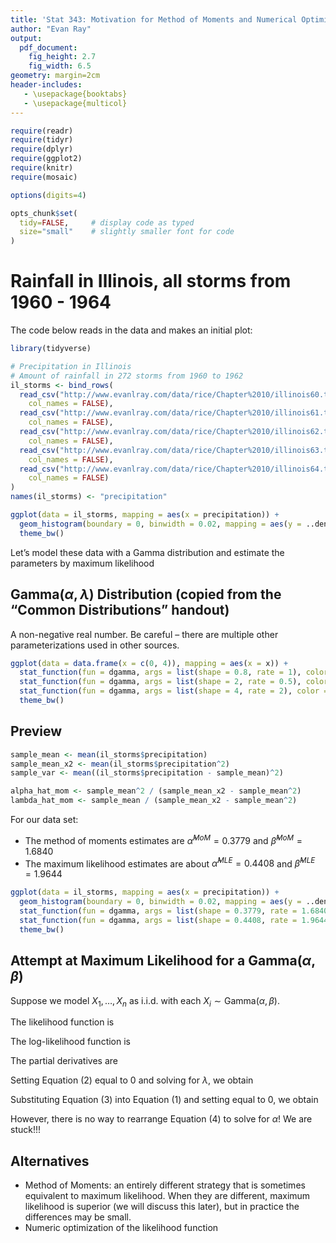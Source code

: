 ```yaml
---
title: 'Stat 343: Motivation for Method of Moments and Numerical Optimization of the Likelihood'
author: "Evan Ray"
output:
  pdf_document:
    fig_height: 2.7
    fig_width: 6.5
geometry: margin=2cm
header-includes:
   - \usepackage{booktabs}
   - \usepackage{multicol}
---
```


```r
require(readr)
require(tidyr)
require(dplyr)
require(ggplot2)
require(knitr)
require(mosaic)

options(digits=4)

opts_chunk$set(
  tidy=FALSE,     # display code as typed
  size="small"    # slightly smaller font for code
)
```

# Rainfall in Illinois, all storms from 1960 - 1964

The code below reads in the data and makes an initial plot:

```r
library(tidyverse)

# Precipitation in Illinois
# Amount of rainfall in 272 storms from 1960 to 1962
il_storms <- bind_rows(
  read_csv("http://www.evanlray.com/data/rice/Chapter%2010/illinois60.txt",
    col_names = FALSE),
  read_csv("http://www.evanlray.com/data/rice/Chapter%2010/illinois61.txt",
    col_names = FALSE),
  read_csv("http://www.evanlray.com/data/rice/Chapter%2010/illinois62.txt",
    col_names = FALSE),
  read_csv("http://www.evanlray.com/data/rice/Chapter%2010/illinois63.txt",
    col_names = FALSE),
  read_csv("http://www.evanlray.com/data/rice/Chapter%2010/illinois64.txt",
    col_names = FALSE)
)
names(il_storms) <- "precipitation"

ggplot(data = il_storms, mapping = aes(x = precipitation)) +
  geom_histogram(boundary = 0, binwidth = 0.02, mapping = aes(y = ..density..)) +
  theme_bw()
```

Let's model these data with a Gamma distribution and estimate the parameters by maximum likelihood

\newpage

## Gamma$(\alpha, \lambda)$ Distribution (copied from the "Common Distributions" handout)

A non-negative real number.  Be careful -- there are multiple other parameterizations used in other sources.

\begin{table}[!h]
\centering
\begin{tabular}{rl}
\toprule
parameters & $\alpha \geq 0$: shape parameter, $\lambda > 0$: rate parameter \\
p.f. & $f(x | \alpha, \lambda) = \frac{\lambda^\alpha}{\Gamma(\alpha)} x^{\alpha - 1} e^{-\lambda x}$ \\
Mean & $\frac{\alpha}{\lambda}$ \\
Variance & $\frac{\alpha}{\lambda^2}$ \\
R functions & {\tt dgamma(..., shape = $\alpha$, rate = $\lambda$), pgamma, qgamma, rgamma} \\
\bottomrule
\end{tabular}
\end{table}

```r
ggplot(data = data.frame(x = c(0, 4)), mapping = aes(x = x)) +
  stat_function(fun = dgamma, args = list(shape = 0.8, rate = 1), color = "black") +
  stat_function(fun = dgamma, args = list(shape = 2, rate = 0.5), color = "orange") +
  stat_function(fun = dgamma, args = list(shape = 4, rate = 2), color = "cornflowerblue") +
  theme_bw()
```

\newpage

## Preview

```r
sample_mean <- mean(il_storms$precipitation)
sample_mean_x2 <- mean(il_storms$precipitation^2)
sample_var <- mean((il_storms$precipitation - sample_mean)^2)

alpha_hat_mom <- sample_mean^2 / (sample_mean_x2 - sample_mean^2)
lambda_hat_mom <- sample_mean / (sample_mean_x2 - sample_mean^2)
```

For our data set:

 * The method of moments estimates are $\hat{\alpha}^{MoM} = 0.3779$ and $\hat{\beta}^{MoM} = 1.6840$
 * The maximum likelihood estimates are about $\hat{\alpha}^{MLE} = 0.4408$ and $\hat{\beta}^{MLE} = 1.9644$

```r
ggplot(data = il_storms, mapping = aes(x = precipitation)) +
  geom_histogram(boundary = 0, binwidth = 0.02, mapping = aes(y = ..density..)) +
  stat_function(fun = dgamma, args = list(shape = 0.3779, rate = 1.6840), color = "cornflowerblue", size = 0.6) +
  stat_function(fun = dgamma, args = list(shape = 0.4408, rate = 1.9644), color = "orange", linetype = 2, size = 0.6) +
  theme_bw()
```

\newpage

## Attempt at Maximum Likelihood for a Gamma($\alpha$, $\beta$)

Suppose we model $X_1, \ldots, X_n$ as i.i.d. with each $X_i \sim \text{Gamma}(\alpha, \beta)$.

The likelihood function is

\begin{align*}
\mathcal{L}(\alpha, \beta | x_1, \ldots, x_n) &= \prod_{i = 1}^n \frac{\lambda^\alpha}{\Gamma(\alpha)} x_i^{\alpha - 1} e^{-\lambda x_i} \\
&= \left\{\frac{\lambda^\alpha}{\Gamma(\alpha)}\right\}^n \left\{\prod_{i = 1}^n x_i^{\alpha - 1}\right\} e^{-\lambda \sum_{i=1}^n x_i}
\end{align*}

The log-likelihood function is

\begin{align*}
\ell(\alpha, \beta | x_1, \ldots, x_n) &= n \alpha \log(\lambda) - n \log\left\{\Gamma(\alpha)\right\} +  \sum_{i = 1}^n (\alpha - 1) \log(x_i) - \lambda \sum_{i=1}^n x_i
\end{align*}

The partial derivatives are

\begin{align}
\frac{\partial}{\partial \alpha} \ell(\alpha, \beta | x_1, \ldots, x_n) &= n \log(\lambda) - n \frac{\Gamma'(\alpha)}{\Gamma(\alpha)} + \sum_{i = 1}^n \log(x_i) \\
\frac{\partial}{\partial \beta} \ell(\alpha, \beta | x_1, \ldots, x_n) &= \frac{n \alpha}{\lambda} - \sum_{i = 1}^n x_i
\end{align}

Setting Equation (2) equal to 0 and solving for $\lambda$, we obtain

\begin{align}
\lambda = \frac{n \alpha}{\sum_{i = 1}^n x_i} = \frac{\alpha}{\bar{x}}
\end{align}

Substituting Equation (3) into Equation (1) and setting equal to 0, we obtain

\begin{align}
n \log(\alpha) - n \log(\bar{x}) + \sum_{i = 1}^n \log(x_i) - n \frac{\Gamma'(\alpha)}{\Gamma(\alpha)} = 0
\end{align}

However, there is no way to rearrange Equation (4) to solve for $\alpha$!  We are stuck!!!

## Alternatives

 * Method of Moments: an entirely different strategy that is sometimes equivalent to maximum likelihood.  When they are different, maximum likelihood is superior (we will discuss this later), but in practice the differences may be small.
 * Numeric optimization of the likelihood function

